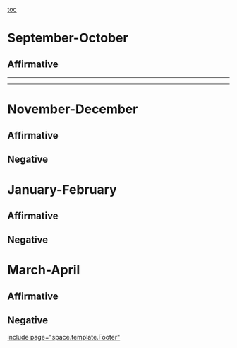 [[toc]]
=September-October= 
==Affirmative== 




----
<span style="font-family: 'Times New Roman'; font-size: 10pt;"> </span>

----
<span style="font-family: 'Times New Roman'; font-size: 10pt;"> </span>
=November-December= 
==Affirmative== 
==Negative== 

=January-February= 
==Affirmative== 
==Negative== 

=March-April= 
==Affirmative== 
==Negative== 

[[include page="space.template.Footer"]]